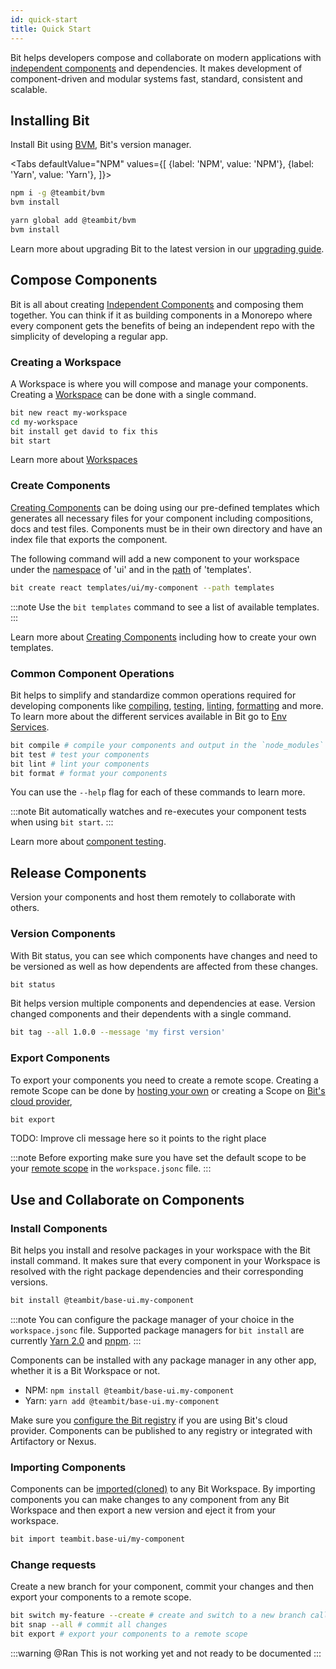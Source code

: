 ```yaml
---
id: quick-start
title: Quick Start
---
```



Bit helps developers compose and collaborate on modern applications with [independent components](/components/overview) and dependencies.
It makes development of component-driven and modular systems fast, standard, consistent and scalable.

## Installing Bit

Install Bit using [BVM](/), Bit's version manager.

<Tabs
defaultValue="NPM"
values={[
{label: 'NPM', value: 'NPM'},
{label: 'Yarn', value: 'Yarn'},
]}>
<TabItem value="NPM">

```bash
npm i -g @teambit/bvm
bvm install
```

  </TabItem>
  <TabItem value="Yarn">

```bash
yarn global add @teambit/bvm
bvm install
```

  </TabItem>
</Tabs>

Learn more about upgrading Bit to the latest version in our [upgrading guide](/guides/upgrading/).

## Compose Components

Bit is all about creating [Independent Components](/components/overview) and composing them together. You can think if it
as building components in a Monorepo where every component gets the benefits of being an independent repo with the simplicity of developing a regular app.

### Creating a Workspace

A Workspace is where you will compose and manage your components. Creating a [Workspace](/workspace/overview) can be done with a single command.

```bash
bit new react my-workspace
cd my-workspace
bit install get david to fix this
bit start
```

Learn more about [Workspaces](/)

### Create Components

[Creating Components](/) can be doing using our pre-defined templates which generates all necessary files for your component including compositions, docs and test files.
Components must be in their own directory and have an index file that exports the component.

The following command will add a new component to your workspace under the [namespace](/) of 'ui' and in the [path](/) of 'templates'.

```bash
bit create react templates/ui/my-component --path templates
```

:::note
Use the `bit templates` command to see a list of available templates.
:::

Learn more about [Creating Components](/) including how to create your own templates.

### Common Component Operations

Bit helps to simplify and standardize common operations required for developing components like [compiling](/), [testing](/), [linting](/), [formatting](/) and more.
To learn more about the different services available in Bit go to [Env Services](/envs/core-services).

```bash
bit compile # compile your components and output in the `node_modules` directory
bit test # test your components
bit lint # lint your components
bit format # format your components
```

You can use the `--help` flag for each of these commands to learn more.

:::note
Bit automatically watches and re-executes your component tests when using `bit start`.
:::

Learn more about [component testing](/).

## Release Components

Version your components and host them remotely to collaborate with others.

### Version Components

With Bit status, you can see which components have changes and need to be versioned as well as how dependents are affected
from these changes.

```bash
bit status
```

Bit helps version multiple components and dependencies at ease. Version changed components and their dependents
with a single command.

```bash
bit tag --all 1.0.0 --message 'my first version'
```

### Export Components

To export your components you need to create a remote scope. Creating a remote Scope can be done
by [hosting your own](/scope/host) or creating a Scope on [Bit's cloud provider](https://bit.dev),

```bash
bit export
```

TODO: Improve cli message here so it points to the right place

:::note
Before exporting make sure you have set the default scope to be your [remote scope](/) in the `workspace.jsonc` file.
:::

## Use and Collaborate on Components

### Install Components

Bit helps you install and resolve packages in your workspace with the Bit install command. It makes sure that every
component in your Workspace is resolved with the right package dependencies and their corresponding versions.

```bash
bit install @teambit/base-ui.my-component
```

:::note
You can configure the package manager of your choice in the `workspace.jsonc` file. Supported package managers
for `bit install` are currently [Yarn 2.0](/) and [pnpm](/).
:::

Components can be installed with any package manager in any other app, whether it is a Bit Workspace or not.

- NPM: `npm install @teambit/base-ui.my-component`
- Yarn: `yarn add @teambit/base-ui.my-component`

Make sure you [configure the Bit registry](/) if you are using Bit's cloud provider. Components can be published to any registry or integrated with Artifactory or Nexus.

### Importing Components

Components can be [imported(cloned)](/) to any Bit Workspace. By importing components you can make changes to any component
from any Bit Workspace and then export a new version and eject it from your workspace.

```bash
bit import teambit.base-ui/my-component
```

### Change requests

Create a new branch for your component, commit your changes and then export your components to a remote scope.

```bash
bit switch my-feature --create # create and switch to a new branch called my-feature
bit snap --all # commit all changes
bit export # export your components to a remote scope
```

:::warning
@Ran This is not working yet and not ready to be documented
:::
